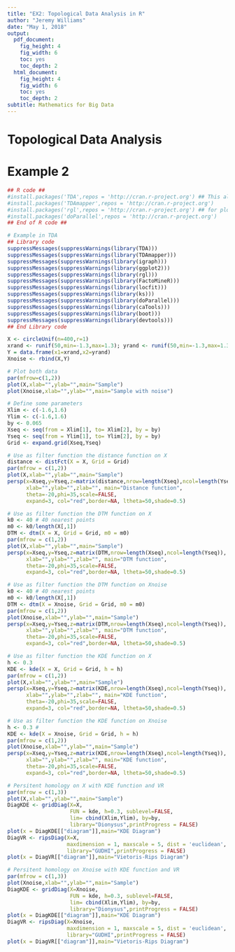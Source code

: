 ```yaml
---
title: "EX2: Topological Data Analysis in R"
author: "Jeremy Williams"
date: "May 1, 2018"
output:
  pdf_document:
    fig_height: 4
    fig_width: 6
    toc: yes
    toc_depth: 2
  html_document:
    fig_height: 4
    fig_width: 6
    toc: yes
    toc_depth: 2
subtitle: Mathematics for Big Data 
---
```


\newpage

# Topological Data Analysis

Example 2
========================================================
  

```r


## R code ##
#install.packages('TDA',repos = 'http://cran.r-project.org') ## This also installs igraph
#install.packages('TDAmapper',repos = 'http://cran.r-project.org')
#install.packages('rgl',repos = 'http://cran.r-project.org') ## for plot3d function
#install.packages('doParallel',repos = 'http://cran.r-project.org') 
## End of R code ##

# Example in TDA
## Library code
suppressMessages(suppressWarnings(library(TDA)))
suppressMessages(suppressWarnings(library(TDAmapper)))
suppressMessages(suppressWarnings(library(igraph)))
suppressMessages(suppressWarnings(library(ggplot2)))
suppressMessages(suppressWarnings(library(rgl)))
suppressMessages(suppressWarnings(library(FactoMineR)))
suppressMessages(suppressWarnings(library(locfit)))
suppressMessages(suppressWarnings(library(ks)))
suppressMessages(suppressWarnings(library(doParallel)))
suppressMessages(suppressWarnings(library(caTools)))
suppressMessages(suppressWarnings(library(boot)))
suppressMessages(suppressWarnings(library(devtools)))
## End Library code

X <- circleUnif(n=400,r=1)
xrand <- runif(50,min=-1.3,max=1.3); yrand <- runif(50,min=-1.3,max=1.3)
Y = data.frame(x1=xrand,x2=yrand)
Xnoise <- rbind(X,Y)

# Plot both data
par(mfrow=c(1,2))
plot(X,xlab="",ylab="",main="Sample")
plot(Xnoise,xlab="",ylab="",main="Sample with noise")

# Define some parameters
Xlim <- c(-1.6,1.6)
Ylim <- c(-1.6,1.6)
by <- 0.065
Xseq <- seq(from = Xlim[1], to= Xlim[2], by = by)
Yseq <- seq(from = Ylim[1], to= Ylim[2], by = by)
Grid <- expand.grid(Xseq,Yseq)

# Use as filter function the distance function on X
distance <- distFct(X = X, Grid = Grid)
par(mfrow = c(1,2))
plot(X,xlab="",ylab="",main="Sample")
persp(x=Xseq,y=Yseq,z=matrix(distance,nrow=length(Xseq),ncol=length(Yseq)),
      xlab="",ylab="",zlab="", main="Distance function",
      theta=-20,phi=35,scale=FALSE,
      expand=3, col="red",border=NA, ltheta=50,shade=0.5)

# Use as filter function the DTM function on X
k0 <- 40 # 40 nearest points
m0 <- k0/length(X[,1])
DTM <- dtm(X = X, Grid = Grid, m0 = m0)
par(mfrow = c(1,2))
plot(X,xlab="",ylab="",main="Sample")
persp(x=Xseq,y=Yseq,z=matrix(DTM,nrow=length(Xseq),ncol=length(Yseq)),
      xlab="",ylab="",zlab="", main="DTM function",
      theta=-20,phi=35,scale=FALSE,
      expand=3, col="red",border=NA, ltheta=50,shade=0.5)

# Use as filter function the DTM function on Xnoise
k0 <- 40 # 40 nearest points
m0 <- k0/length(X[,1])
DTM <- dtm(X = Xnoise, Grid = Grid, m0 = m0)
par(mfrow = c(1,2))
plot(Xnoise,xlab="",ylab="",main="Sample")
persp(x=Xseq,y=Yseq,z=matrix(DTM,nrow=length(Xseq),ncol=length(Yseq)),
      xlab="",ylab="",zlab="", main="DTM function",
      theta=-20,phi=35,scale=FALSE,
      expand=3, col="red",border=NA, ltheta=50,shade=0.5)

# Use as filter function the KDE function on X
h <- 0.3  
KDE <- kde(X = X, Grid = Grid, h = h)
par(mfrow = c(1,2))
plot(X,xlab="",ylab="",main="Sample")
persp(x=Xseq,y=Yseq,z=matrix(KDE,nrow=length(Xseq),ncol=length(Yseq)),
      xlab="",ylab="",zlab="", main="KDE function",
      theta=-20,phi=35,scale=FALSE,
      expand=3, col="red",border=NA, ltheta=50,shade=0.5)

# Use as filter function the KDE function on Xnoise
h <- 0.3 # 
KDE <- kde(X = Xnoise, Grid = Grid, h = h)
par(mfrow = c(1,2))
plot(Xnoise,xlab="",ylab="",main="Sample")
persp(x=Xseq,y=Yseq,z=matrix(KDE,nrow=length(Xseq),ncol=length(Yseq)),
      xlab="",ylab="",zlab="", main="KDE function",
      theta=-20,phi=35,scale=FALSE,
      expand=3, col="red",border=NA, ltheta=50,shade=0.5)

# Persitent homology on X with KDE function and VR
par(mfrow = c(1,3))
plot(X,xlab="",ylab="",main="Sample")
DiagKDE <- gridDiag(X=X, 
                    FUN = kde, h=0.3, sublevel=FALSE,
                    lim= cbind(Xlim,Ylim), by=by,
                    library="Dionysus",printProgress = FALSE)
plot(x = DiagKDE[["diagram"]],main="KDE Diagram")
DiagVR <- ripsDiag(X=X, 
                   maxdimension = 1, maxscale = 5, dist = 'euclidean',
                   library="GUDHI",printProgress = FALSE)
plot(x = DiagVR[["diagram"]],main="Vietoris-Rips Diagram")

# Persitent homology on Xnoise with KDE function and VR
par(mfrow = c(1,3))
plot(Xnoise,xlab="",ylab="",main="Sample")
DiagKDE <- gridDiag(X=Xnoise, 
                    FUN = kde, h=0.3, sublevel=FALSE,
                    lim= cbind(Xlim,Ylim), by=by,
                    library="Dionysus",printProgress = FALSE)
plot(x = DiagKDE[["diagram"]],main="KDE Diagram")
DiagVR <- ripsDiag(X=Xnoise, 
                   maxdimension = 1, maxscale = 5, dist = 'euclidean',
                   library="GUDHI",printProgress = FALSE)
plot(x = DiagVR[["diagram"]],main="Vietoris-Rips Diagram")

```

